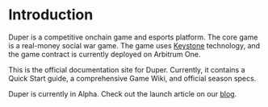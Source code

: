 # Introduction

Duper is a competitive onchain game and esports platform. The core game is a real-money social war game. The game uses [Keystone](https://www.keystonesdk.com) technology, and the game contract is currently deployed on Arbitrum One.

This is the official documentation site for Duper. Currently, it contains a Quick Start guide, a comprehensive Game Wiki, and official season specs.

Duper is currently in Alpha. Check out the launch article on our [blog](https://blog.duper.gg).
